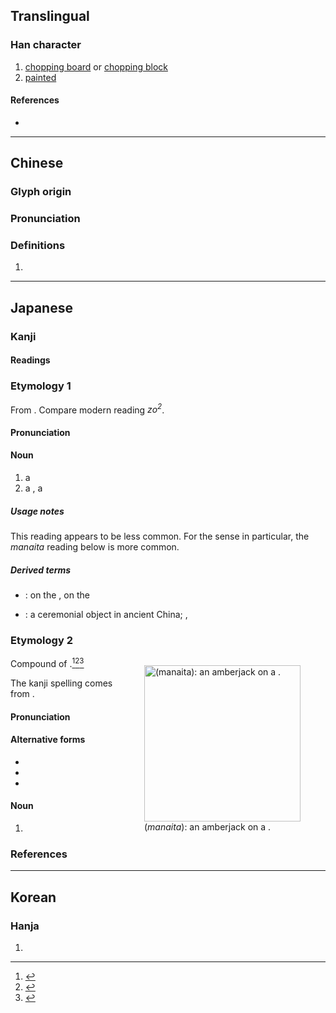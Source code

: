 {{character info/new}}
{{also|爼}}
==Translingual==

===Han character===
{{Han char|rn=9|rad=人|as=07|sn=9|four=87810|canj=OOBM|ids=⿰仌且}}

# [[chopping board]] or [[chopping block]]
# [[painted]]

====References====
* {{Han ref|kx=0104.210|dkj=00679|dj=0221.050|hdz=10156.040|uh=4FCE|ud=20430|bh=AB5B|bd=43867}}

----

==Chinese==
{{zh-forms}}

===Glyph origin===
{{Han etym}}

===Pronunciation===
{{zh-pron
|m=zǔ
|c=zo2
|mc=y
|oc=y
|ma=
|cat=n,v
}}

===Definitions===
{{zh-hanzi}}

# {{rfdef|lang=zh}}

----

==Japanese==

===Kanji===
{{ja-kanji|grade=|rs=人07}}

====Readings====
{{ja-readings
|goon=[[しょ]] (sho)
|kanon=[[そ]] (so)
|kun=[[まないた]] (manaita)
}}

===Etymology 1===
{{ja-kanjitab|そ|yomi=o}}

From {{der|ja|ltc|sort=そ|{{IPAchar|/t͡ʃɨʌ<sup>X</sup>/}}||a wooden stand used in offering rites}}.  Compare modern {{cog|yue|-}} reading ''zo<sup>2</sup>''.

====Pronunciation====
{{ja-pron|yomi=kanon|そ|acc=1|acc_ref=DJR}}

====Noun====
{{ja-noun|そ}}

# a {{l|en|sacrificial}} {{l|en|altar}}
# a {{l|en|cutting board}}, a {{l|en|chopping board}}

=====Usage notes=====
This reading appears to be less common.  For the {{m|en|cutting board}} sense in particular, the ''manaita'' reading below is more common.

=====Derived terms=====
{{der-top}}
* {{ja-r|俎%上|そ%じょう}}: on the {{l|en|altar}}, on the {{l|en|cutting board}}
* {{ja-r|俎%豆|そ%とう}}: a ceremonial object in ancient China; {{l|en|etiqutte}}, {{l|en|manners}}
{{der-bottom}}

===Etymology 2===
<div style="float:right;">
{{wikipedia|lang=ja}}
{{wikipedia|Cutting board}}
[[File:Seriola_on_cutting_board.jpg|thumb|250px|{{lang|ja|俎}} (''manaita''): an amberjack on a '''{{l|en|cutting board}}'''.]]
</div>
{{ja-kanjitab|まないた|yomi=k}}

Compound of {{compound|lang=ja|真魚|tr1=mana|t1=edible fish|板|tr2=ita|t2=board}}.<ref name="KDJ">{{R:Kokugo Dai Jiten}}</ref><ref name="DJS">{{R:Daijisen}}</ref><ref name="SMK5">{{R:Shinmeikai5}}</ref>

The {{m|ja|俎}} kanji spelling comes from {{der|ja|zh|俎}}.

====Pronunciation====
{{ja-pron|yomi=k|まないた|acc=0|acc_ref=DJR,NHK,SMK5|acc2=3|acc2_ref=DJR,NHK,SMK5|acc3=4|acc3_ref=NHK,SMK5}}

====Alternative forms====
* {{ja-l|まな板}}
* {{ja-l|俎板}}
* {{ja-l|真魚板}}

====Noun====
{{ja-noun|まないた}}

# {{altspell|lang=ja|まな板||{{l|en|chopping board}}, {{l|en|cutting board}}}}

===References===
<references/>

----

==Korean==

===Hanja===
{{ko-hanja|hangeul=조|rv=jo|mr=cho}}

# {{defn|lang=ko|sort=人07}}